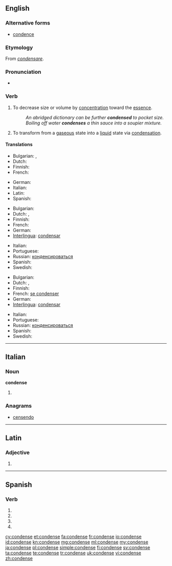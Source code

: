 ==English==

===Alternative forms===
* [[condence]]

===Etymology===
From {{etyl|la}} ''[[condensare]]''.

===Pronunciation===
* {{audio|En-us-condense.ogg|Audio (US)}}

===Verb===
{{en-verb|condenses|condensing|condensed}}

# {{transitive}} To decrease size or volume by [[concentration]] toward the [[essence]].
#: ''An abridged dictionary can be further '''condensed''' to pocket size.''
#: ''Boiling off water '''condenses''' a thin sauce into a soupier mixture.''
# {{intransitive|chemistry}} To transform from a [[gas]]eous state into a [[liquid]] state via [[condensation]].

====Translations====
{{trans-top|to decrease size or volume}}
* Bulgarian: {{t|bg|сгъстявам}},  {{t|bg|концентрирам}}
* Dutch: {{t-|nl|verdichten}}
* Finnish: {{t+|fi|tiivistää}}
* French: {{t+|fr|condenser}}
{{trans-mid}}
* German: {{t+|de|kondensieren}}
* Italian: {{t-|it|condensare}}
* Latin: {{t-|la|condensare}}
* Spanish: {{t-|es|condensar}}
{{trans-bottom}}

{{trans-top|to transform something into a liquid}}
* Bulgarian: {{t+|bg|втечнявам}}
* Dutch: {{t-|nl|condenseren}}, {{t+|nl|neerslaan}}
* Finnish: {{t+|fi|tiivistyä}}
* French: {{t+|fr|condenser}}
* German: {{t+|de|kondensieren}}
* [[Interlingua]]: [[condensar]]
{{trans-mid}}
* Italian: {{t-|it|condensare}}
* Portuguese: {{t+|pt|condensar}}
* Russian: [[конденсироваться]]
* Spanish: {{t-|es|condensar}}
* Swedish: {{t|sv|kondensera}}
{{trans-bottom}}

{{trans-top|to be transformed into a liquid}}
* Bulgarian: {{t|bg|втечнявам се}}
* Dutch: {{t-|nl|condenseren}}, {{t+|nl|neerslaan}}
* Finnish: {{t+|fi|tiivistyä}}
* French: [[se condenser]]
* German: {{t+|de|kondensieren}}
* [[Interlingua]]: [[condensar]]
{{trans-mid}}
* Italian: {{t-|it|condensarsi}}
* Portuguese: {{t+|pt|condensar}}
* Russian: [[конденсироваться]]
* Spanish: {{t-|es|condensar}}
* Swedish: {{t|sv|kondensera}}
{{trans-bottom}}

----

==Italian==

===Noun===
'''condense''' {{f}}

# {{plural of|condensa|lang=it}}

===Anagrams===
* [[censendo#Italian|censendo]]

----

==Latin==

===Adjective===
{{la-adj-form|condense}}

# {{inflection of|condensus|condensus|voc|m|s|lang=la}}


----

==Spanish==

===Verb===
{{es-verb-form|condensar}}

# {{es-verb form of|ending=ar|mood=imperative|pers=2|formal=yes|number=singular|[[condensar]]}}
# {{es-verb form of|ending=ar|mood=subjunctive|tense=present|pers=1|number=singular|[[condensar]]}}
# {{es-verb form of|ending=ar|mood=subjunctive|tense=present|pers=2|formal=yes|number=singular|[[condensar]]}}
# {{es-verb form of|ending=ar|mood=subjunctive|tense=present|pers=3|number=singular|[[condensar]]}}

[[cy:condense]]
[[et:condense]]
[[fa:condense]]
[[fr:condense]]
[[io:condense]]
[[id:condense]]
[[kn:condense]]
[[mg:condense]]
[[ml:condense]]
[[my:condense]]
[[ja:condense]]
[[pl:condense]]
[[simple:condense]]
[[fi:condense]]
[[sv:condense]]
[[ta:condense]]
[[te:condense]]
[[tr:condense]]
[[uk:condense]]
[[vi:condense]]
[[zh:condense]]
